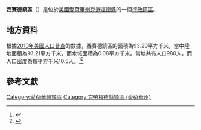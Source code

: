 {{noteTA
|G1=USState
|G2=地名
|G3=Unit
}}
{{Infobox settlement
|official_name            = 西賽德鎮區
|native_name = West Side Township
|settlement_type          = [[行政鎮區|行政鎮區]]
|image_skyline            = 
|imagesize                = 
|image_map                = Map highlighting West Side Township, Crawford County, Iowa.svg
|mapsize                  = 250px
|pushpin_map  =USA Iowa
|pushpin_label = 西賽德鎮區
|pushpin_label_position   = top
|pushpin_map_caption      = 西賽德鎮區在愛荷華州的位置
|subdivision_type         = [[世界政區索引|國家]]
|subdivision_type1        = [[美国州份|州份]]
|subdivision_type2        = [[愛荷華州行政区划|縣]]
|subdivision_name         = [[美国|美国]]
|subdivision_name1        = [[愛荷華州|愛荷華州]]
|subdivision_name2        = [[克勞福德縣_(愛荷華州)|克勞福德縣]]
|elevation_ft             = 1299
|elevation_m              = 396
|timezone                 = [[北美中部時區|北美中部時區]]
|area_total_km2           = 93.29
|area_land_km2            = 93.21
|area_water_km2           = 0.08
|area_total_sq_mi         = 
|area_land_sq_mi          = 
|area_water_sq_mi         = 
|population_as_of         = [[2010年美國人口普查|2010]]
|population_footnotes     = 
|population_total         = 980
|population_density_km2   = auto
|population_density_sq_mi = auto
|utc_offset               = -6
|coordinates              = {{coord|42|04|46|N|95|09|01|W|type:city_region:US-AL_source:GNS-enwiki|display=inline,title}}
| coor_pinpoint           = 
| coordinates_footnotes   = 
|timezone_DST             = CDT
|utc_offset_DST           = -5
|postal_code_type         = [[美國郵區編號|郵區編號]]
|postal_code              = 
|area_code                = {{link-en|电话区号563|Area code 563|563}}
|blank_name = [[地名信息系统|GNIS ID]]
|blank_info = 468988
}}
'''西賽德鎮區'''（{{lang-en|West Side Township}}）是位於[[美國|美國]][[愛荷華州|愛荷華州]][[克勞福德縣_(愛荷華州)|克勞福德縣]]的一個[[行政鎮區|行政鎮區]]。

== 地方資料 ==
根據[[2010年美國人口普查|2010年美國人口普查]]的數據，西賽德鎮區的面積為93.29平方千米，當中陸地面積為93.21平方千米，而水域面積為0.08平方千米。當地共有人口980人，而人口密度為每平方千米10.5人。<ref name="GR8">{{cite web|url=http://factfinder2.census.gov|publisher=[[美国人口调查局|美国人口调查局]]|accessdate=2011-05-14|title=American FactFinder|archive-date=2013-09-11|archive-url=https://web.archive.org/web/20130911234518/http://factfinder2.census.gov/|dead-url=no}}</ref><ref>{{cite web|url=https://www.citypopulation.de/en/usa/iowa/admin/|title=USA: Iowa (Counties and Townships) - City Population}}</ref>

== 參考文獻 ==
{{reflist}}

{{克勞福德縣 (愛荷華州)}}

{{DEFAULTSORT:West Side Township}}
[[Category:愛荷華州鎮區|Category:愛荷華州鎮區]]
[[Category:克勞福德縣鎮區_(愛荷華州)|Category:克勞福德縣鎮區 (愛荷華州)]]

{{Iowa-geo-stub}}
